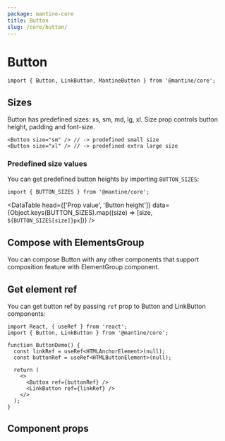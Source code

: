```yaml
---
package: mantine-core
title: Button
slug: /core/button/
---
```



# Button

<PageHeader
  source="mantine-core/src/Button/Button.tsx"
  docs="core/Button.mdx"
  package="@mantine/core"
/>

```tsx
import { Button, LinkButton, MantineButton } from '@mantine/core';
```

<ButtonRootDemo />

## Sizes

Button has predefined sizes: xs, sm, md, lg, xl.
Size prop controls button height, padding and font-size.

```tsx
<Button size="sm" /> // -> predefined small size
<Button size="xl" /> // -> predefined extra large size
```

### Predefined size values

You can get predefined button heights by importing `BUTTON_SIZES`:

```tsx
import { BUTTON_SIZES } from '@mantine/core';
```

<DataTable
  head={['Prop value', 'Button height']}
  data={Object.keys(BUTTON_SIZES).map((size) => [size, `${BUTTON_SIZES[size]}px`])}
/>

## Compose with ElementsGroup

You can compose Button with any other components that support composition feature with <GatsbyLink to="/core/elements-group">ElementGroup</GatsbyLink> component.

<ButtonGroupDemo />

## Get element ref

You can get button ref by passing `ref` prop to Button and LinkButton components:

```tsx
import React, { useRef } from 'react';
import { Button, LinkButton } from '@mantine/core';

function ButtonDemo() {
  const linkRef = useRef<HTMLAnchorElement>(null);
  const buttonRef = useRef<HTMLButtonElement>(null);

  return (
    <>
      <Button ref={buttonRef} />
      <LinkButton ref={linkRef} />
    </>
  );
}
```

## Component props

<PropsTable component="Button" />
